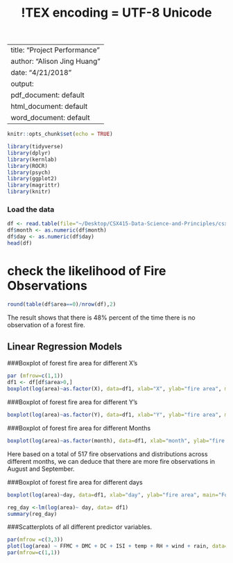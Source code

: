 % !TEX encoding = UTF-8 Unicode
---
title: "Project Performance"
author: "Alison Jing Huang"
date: "4/21/2018"
output:
  pdf_document: default
  html_document: default
  word_document: default
---

```r
knitr::opts_chunk$set(echo = TRUE)
```

```r
library(tidyverse)
library(dplyr)
library(kernlab)
library(ROCR)
library(psych)
library(ggplot2)
library(magrittr)
library(knitr)
```
### Load the data
```r
df <- read.table(file="~/Desktop/CSX415-Data-Science-and-Principles/csx415-project/ForestFire/data/forestfires.csv", sep = ",", header = T)
df$month <- as.numeric(df$month)
df$day <- as.numeric(df$day)
head(df)
```

# check the likelihood of Fire Observations
```r
round(table(df$area==0)/nrow(df),2)
```
The result shows that there is 48% percent of the time there is no observation of a forest fire.

## Linear Regression Models
###Boxplot of forest fire area for different X's
```r
par (mfrow=c(1,1))
df1 <- df[df$area>0,]
boxplot(log(area)~as.factor(X), data=df1, xlab="X", ylab="fire area", main ="Forest Fire Area for Different X's")
```

###Boxplot of forest fire area for different Y's
```r
boxplot(log(area)~as.factor(Y), data=df1, xlab="Y", ylab="fire area", main ="Forest Fire Area for Different Y's")
```

###Boxplot of forest fire area for different Months
```r
boxplot(log(area)~as.factor(month), data=df1, xlab="month", ylab="fire area", main ="Forest Fire Area for Different Months")
```

Here based on a total of 517 fire observations and distributions across different months, we can deduce that there are more fire observations in August and September.


###Boxplot of forest fire area for different days
```r
boxplot(log(area)~day, data=df1, xlab="day", ylab="fire area", main="Forest Fire Area for Different Days")

reg_day <-lm(log(area)~ day, data= df1)
summary(reg_day)
```
###Scatterplots of all different predictor variables.
```r
par(mfrow =c(3,3))
plot(log(area) ~ FFMC + DMC + DC + ISI + temp + RH + wind + rain, data=df1)
par(mfrow=c(1,1))
```
